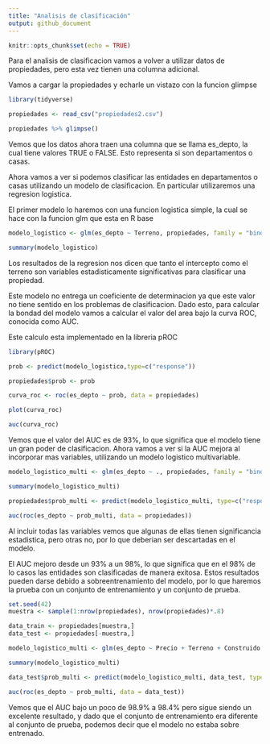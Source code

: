 ```yaml
---
title: "Analisis de clasificación"
output: github_document
---
```


```r
knitr::opts_chunk$set(echo = TRUE)
```

Para el analisis de clasificacion vamos a volver a utilizar datos de propiedades, pero esta vez tienen una columna adicional.

Vamos a cargar la propiedades y echarle un vistazo con la funcion glimpse

```r
library(tidyverse)

propiedades <- read_csv("propiedades2.csv")

propiedades %>% glimpse()

```

Vemos que los datos ahora traen una columna que se llama es_depto, la cual tiene valores TRUE o FALSE. Esto representa si son departamentos o casas. 

Ahora vamos a ver si podemos clasificar las entidades en departamentos o casas utilizando un modelo de clasificacion. En particular utilizaremos una regresion logistica. 

El primer modelo lo haremos con una funcion logistica simple, la cual se hace con la funcion glm que esta en R base

```r

modelo_logistico <- glm(es_depto ~ Terreno, propiedades, family = "binomial")

summary(modelo_logistico)

```

Los resultados de la regresion nos dicen que tanto el intercepto como el terreno son variables estadisticamente significativas para clasificar una propiedad.

Este modelo no entrega un coeficiente de determinacion ya que este valor no tiene sentido en los problemas de clasificacion. Dado esto, para calcular la bondad del modelo vamos a calcular el valor del area bajo la curva ROC, conocida como AUC. 

Este calculo esta implementado en la libreria pROC

```r
library(pROC)

prob <- predict(modelo_logistico,type=c("response"))

propiedades$prob <- prob

curva_roc <- roc(es_depto ~ prob, data = propiedades)

plot(curva_roc)    

auc(curva_roc)

```
Vemos que el valor del AUC es de 93%, lo que significa que el modelo tiene un gran poder de clasificacion. Ahora vamos a ver si la AUC mejora al incorporar mas variables, utilizando un modelo logistico multivariable. 


```r

modelo_logistico_multi <- glm(es_depto ~ ., propiedades, family = "binomial")

summary(modelo_logistico_multi)

propiedades$prob_multi <- predict(modelo_logistico_multi, type=c("response"))

auc(roc(es_depto ~ prob_multi, data = propiedades))


```

Al incluir todas las variables vemos que algunas de ellas tienen significancia estadistica, pero otras no, por lo que deberian ser descartadas en el modelo. 

El AUC mejoro desde un 93% a un 98%, lo que significa que en el 98% de lo casos las entidades son clasificadas de manera exitosa. Estos resultados pueden darse debido a sobreentrenamiento del modelo, por lo que haremos la prueba con un conjunto de entrenamiento y un conjunto de prueba.


```r
set.seed(42)
muestra <- sample(1:nrow(propiedades), nrow(propiedades)*.8)

data_train <- propiedades[muestra,]
data_test <- propiedades[-muestra,]

modelo_logistico_multi <- glm(es_depto ~ Precio + Terreno + Construido + Año_Construccion + colegio_15m, propiedades, family = "binomial")

summary(modelo_logistico_multi)

data_test$prob_multi <- predict(modelo_logistico_multi, data_test, type=c("response"))

auc(roc(es_depto ~ prob_multi, data = data_test))


```

Vemos que el AUC bajo un poco de 98.9% a 98.4% pero sigue siendo un excelente resultado, y dado que el conjunto de entrenamiento era diferente al conjunto de prueba, podemos decir que el modelo no estaba sobre entrenado. 

